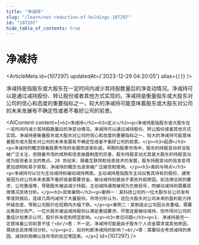 ```yaml
---
title: "净减持"
slug: "/learn/net-reduction-of-holdings-107297"
id: "107297"
hide_table_of_contents: true
---
```



# 净减持

<ArticleMeta id={107297} updatedAt={'2023-12-29 04:20:05'} alias={`[]`} />
<div className='border-solid border-b border-t-0 my-4 border-[var(--ifm-color-gray-300)]' />

净减持是指股东或大股东在一定时间内减少其持股数量后的净变动情况。净减持可以是通过减持股份、转让股份或者其他方式实现的。净减持是衡量股东或大股东对公司的信心和态度的重要指标之一，较大的净减持可能意味着股东或大股东对公司的未来发展有不确定性或者不看好公司的前景。

<AIContent content={`<h2>净减持</h2><h3>定义</h3><p>净减持是指股东或大股东在一定时间内减少其持股数量后的净变动情况。净减持可以通过减持股份、转让股份或者其他方式实现。净减持是衡量股东或大股东对公司的信心和态度的重要指标之一，较大的净减持可能意味着股东或大股东对公司的未来发展有不确定性或者不看好公司的前景。</p><h3>起源</h3><p>净减持的概念随着股票市场的发展而逐渐形成。早期的股票市场中，股东的持股变动并没有被广泛关注，但随着市场的成熟和信息披露制度的完善，股东持股变动尤其是大股东的持股变动成为投资者关注的焦点。20 世纪末，随着互联网和信息技术的发展，股东持股变动的信息变得更加透明和易于获取，净减持的概念也逐渐被广泛接受和使用。</p><h3>类别与特点</h3><p>净减持可以分为主动减持和被动减持两类。主动减持是指股东主动出售其持有的股份，通常是因为对公司未来发展不看好或者需要资金。被动减持则是由于某些外部原因，如法律法规的要求、公司重组等，导致股东被迫减少持股。主动减持通常被视为负面信号，而被动减持则需要具体情况具体分析。</p><h3>具体案例</h3><p>案例一：某科技公司的一位大股东在公司发布季度财报后，连续几周内减持了大量股份。市场分析认为，这位大股东对公司未来的盈利能力持怀疑态度，导致公司股价在短期内大幅下跌。</p><p>案例二：某制造业公司因业务重组，需要出售部分资产。一位大股东被迫减持股份以满足重组要求。尽管这是被动减持，但市场对公司的重组计划表示认可，股价并未受到明显影响。</p><h3>常见问题</h3><p>1. 净减持是否一定意味着公司前景不佳？<br/>答：不一定。净减持可能是由于股东个人资金需求或其他原因，需结合具体情况分析。</p><p>2. 如何判断净减持的影响？<br/>答：需要综合考虑减持的原因、减持的规模以及市场的反应等因素。</p>`} id={107297} />
